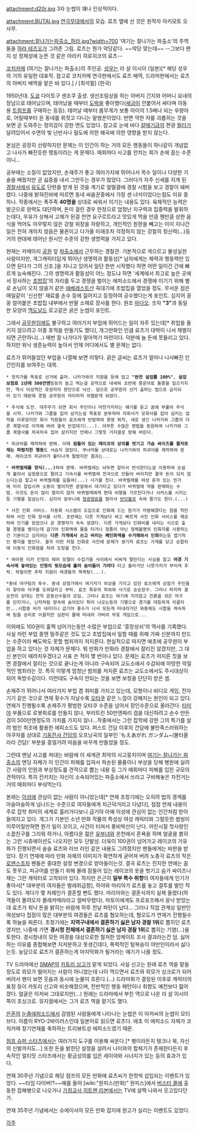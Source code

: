 attachment:d20r.jpg
3자 눈썹이 꽤나 인상적이다.

attachment:BUTAI.jpg
[[연극]]무대에서의 모습. 료츠 옆에 선 것은 원작자 아키모토 오사무.

attachment:잘나가는파출소_하라.jpg?width=700
'여기는 잘나가는 파출소'의 주역들을 [[하라 테츠오]]가 그려준 그림. 료츠는 뭔가 악당같다. ~~악당 맞는데~~ --그보다 왠지 성 정체성에 눈뜬 것 같은 아라키 히로히코의 료츠--

[[코치카메]] (여기는 잘나가는 파출소)의 주인공. [[성우]]는 라 살 이시이 (일본)[* 해당 성우의 거의 유일한 대표작. 참고로 코치카메 연극판에서도 료츠 배역, 드라마판에서는 료츠의 아버지 배역을 맡은 바 있다.] / [최석필] (한국)

1950년대. [[도쿄]] 다이토구 센조쿠 출생. 생선조림상을 하는 아버지 긴지와 어머니 요네의 장남으로 태어났으며, 태어났을 때부터 [[도박]]을 좋아했다([[세금]]이 안붙어서 싸다며 아동용 [[트럼프]]를 구매하는 등등). 태어날 때부터 몸무게가 보통 아이의 1.5배나 되는 우량아로, 어릴때부터 온 동네를 휘젓고 다니는 말썽꾼이었다. 반면 약한 자를 괴롭히는 것을 보면 곧 도와주는 정의감이 강한 면도 있었다. 참고로 눈에 바다 [[갈매기]]급의 편광 [[필터]]가 달려있어서 수면의 빛 난반사나 밀도에 의한 왜곡에 의한 영향을 받지 않는다.

본심은 굉장히 선량하지만 문제는 이 인간이 하는 거의 모든 행동들이 하나같이 개념없고 나사가 빠진듯한 행동이라는 게 문제다. 매회마다 사고를 안치는 회가 손에 꼽는 수준이니...

공부에는 소질이 없었지만, 손재주가 좋고 여러가지에 뛰어나서 목수 일이나 다양한 기술을 배웠지만 곧 싫증을 내서 그만두는 경우가 많았다. 그러다가 자주 신세를 지게 된 [[경찰서]]에서 [[유도]]로 단련을 받게 된 것을 계기로 얼떨결에 경찰 시험을 보고 경찰이 돼버렸다. 나중에 밝혀진바에 따르면 동네 싸움꾼중에서 가장 센 녀석이었다는점도 이유 중 하나. 작중에서는 폭주족 '''40명을''' 상대로 싸워서 이기는 내용도 있다. 육체적인 능력은 발군으로 완력도 대단하며, 돈이 걸린 경우 한정으로 엄청난 지구력과 집중력을 발휘하는데다, 우유가 상해서 고체가 된걸 천연 요구르트라고 맛있게 먹을 만큼 웬만큼 상한 음식을 먹어도 아무렇지 않은 강철 위장을 자랑하고, 개인적인 원한을 빼고는 이미 지나간 일은 전혀 개의치 않음은 물론이고 다가올 미래조차 걱정하지 않는 강철의 정신력(...)등 거의 현대에 태어난 원시인 수준의 강한 생명력을 가지고 있다.   

현재는 카메아리 [[공원]] 앞 [[파출소]]에서 근무하는 경찰관. 기본적으로 게으르고 불성실한 사람이지만, 개그캐릭터답게 뛰어난 생명력과 활동성[* 남자에게는 체력과 행동력만 있으면 된다가 그의 신조.]을 지니고 있어서 일단 한번 시작했다 하면 어떤 일이건 간에 빠르게 능숙해진다. 그의 생명력과 활동성이 어느 정도냐 하면 '세계에서 최고로 높은 곳에서 장사하는 [[초밥]]집'의 자리를 두고 경쟁을 벌이는 에피소드에서 경쟁에 이기기 위해 별로 손님이 오지 않을거 같은 [[에베레스트]]산 꼭대기에 초밥집을 열었을 정도. 무서운 점은 매일같이 '신선한' 재료를 손수 등에 짊어지고 등정하여 공수했다는게 포인트. 심지어 꽁꽁 얼어붙은 초밥집 내부에서 반팔 소매로 장사를 한다. 원조 [[마다오]]. 숫자 '''"3"'''과 동일한 모양의 [[맥도날드]] 로고같은 굵은 눈썹이 포인트. 

그래서 [[공무원]]임에도 불구하고 여러가지 부업에 뛰어드는 일이 자주 있는데[* 취업을 들키지 않으려고 이중 호적을 만들기도 했다], 개그만화인 만큼 료츠가 대박이 나서 재벌이 되면 곤란하니(…) 매번 잘 나가다가 말아먹기 마련이다. 덕분에 늘 돈에 쪼들리고 있다. 하지만 워낙 생존능력이 높아서 언제 어디에서도 별 문제는 없다. 

료츠가 뛰어들었던 부업을 나열해 보면 이렇다. 굵은 글씨는 료츠가 얼마나 나사빠진 인간인지를 보여주는 대목.

 * 정치가를 목표로 선거에 출마. 나카가와의 지원을 등에 업고 '''"완전 실업률 100%"''', '''실업 보험료 1년에 500만엔'''등등의 놀고 먹는걸 공약으로 내세워 초반에 풍운아로 돌풍을 일으키지만, 역시 이성적인 유권자의 판단으로 낙선. 덤으로 공무원의 선거 출마는 법으로 금지되어 있기 때문에 경찰 공무원의 자리마저 위협받게 되었다.

 * 주식에 도전. 대주주가 되면 회사 주인이나 마찬가지라는 얘기를 듣고 꿈에 부풀어 주식을 시작. 나카가와 그룹을 집어 삼키는걸 목표로 분투하여 자회사가 모회사를 집어 삼키는 업적을 이루었지만 회사 직원들이 료츠에게 반발하여 몽땅 퇴직, 새로 생긴 나카가와 그룹의 다른 계열사로 이직해 버려 결국 빈껍데기(...). 아무튼 수많은 편법을 동원하여 나카가와 그룹 계열사를 차곡차곡 집어 삼키지만 언제나 그렇듯 거지꼴로 망해 버린다.  

 * 피규어를 제작하여 판매. 이때 '''잠들어 있는 레이코의 상의를 벗기고 가슴 싸이즈를 줄자로 재는 파렴치한 행동'''도 서슴치 않았다. 부녀자들 상대로는 나카가와의 피규어를 제작하여 판매. 레이코의 피규어가 불티나게 팔렸지만 결과는...

 * '''바퀴벌레를 양식(...)'''하여 판매. 바퀴벌레는 놔두면 알아서 번식한다는걸 이용하여 손쉽게 불려서 실험용으로 팔려고 기숙사를 바퀴벌레 천국으로 만들어 버리지만 결국 돈이 되지 않는다는걸 알고서 바퀴벌레를 길들여(...) 사기를 친다. 바퀴벌레를 여성 혼자 있는 민가에 미리 잡입시켜 소동이 벌어지면 문앞에서 대기타고 있다가 바퀴벌레 약을 판매하는 수법. 이것도 돈이 많이 벌리지 않자 바퀴벌레에게 편대 비행을 가르친다거나 서커스를 시키는등 기행을 일삼는다. 심지어 꽁무니에 [[형광]]염료를 발라서 [[반딧불]]로 속여 팔기도 한다.(...)

 * 사진 인화 서비스. 자동화 시스템의 도입으로 인화에 드는 원가가 저렴해졌다는 점을 착안하여 사진 인화 장사를 시작. 초반에는 다른 가게보다 싸고 빠르게 사진 인화 서비스를 제공하여 인기를 얻었으나 곧 경쟁자가 속속 생겼다. 다른 가게보다 인화비를 내리는 식으로 출혈 경쟁을 벌이는데 급기야 인화액에 물을 타거나 정품이 아닌 정체불명의 인화지를 사용하는건 기본이고 심지어는 '''다른 가게에서 쓰고 버리는 폐인화액을 수거해와서 인화'''하는등 엽기적인 행각을 벌인다. 결국 이런 저질 인화로 사진에 문제가 생기자 료츠는 가게를 닫고 승합차에 이동식 인화점을 차려 도망을 친다.

 * 여아용 리카 인형의 레어 모델이 수집가들 사이에서 비싸게 팔린다는 사실을 알고 '''여경 기숙사에 놓여있는 인형의 뒷모습에 홀려 숨어들어 가려다''' 타고 올라가던 나뭇가지가 부러져 추락. 하필이면 추락 지점이 여경들의 목욕탕(...).

 *동네 야구팀의 투수. 동네 상점가에서 여기저기 외상을 가지고 있던 료츠에게 상점가 주인들이 찾아와 야구를 도와달라고 부탁. 료츠 특유의 파워와 사기로 승승장구. 그러나 마지막 결승전의 상대는 전직 운동선수들의 모임. 그러나 료츠는 여기에 지지않고 진흙을 섞은 마구를 던지거나, 닌자처럼 땅속에 숨어있다 튀어 나오는등의 기행으로 경기를 대등하게 이끌지만...시합중 비가 내리더니 급기야 홍수가 나서 모든게 떠내려가던 와중에도 시합을 계속하여 팀을 승리로 이끌지만 심판이 물에 떠내려 가버려 무효 게임으로... 

이외에도 100권이 훌쩍 넘어가는동안 수많은 부업으로 '흥망성쇠'의 역사를 기록했다. 사실 저런 부업 중엔 밀주같은 것도 있고 초밥집에서 일할 때를 위해 가짜 신분까지 만드는 수준이라 빼도박도 못할 범죄까지 저지른다. 현실적으로 따지면 애초에 공무원이 부업을 하고 있다는 것 자체가 문제다. 뭐 만화가 만화라 경찰에서 잘리진 않겠지만, 그 대신 본인이 때려치우겠다고 사표 쓴 적이 몇 번이나 있다. 문제는 료츠가 저지른 짓을 보면 경찰에서 잘리는 것으로 끝나는게 아니라 구속되어 교도소에서 수감되애 마땅한 악질적인 범죄라는 것. 특히 이렇게 엄청난 범죄를 저지른 료츠는 교도소에서도 주시대상이 되어 독방수감이다. 이런데도 구속이 안되는 것을 보면 보정을 단단히 받은 셈.

손재주가 뛰어나서 여러가지 부업 겸 취미를 가지고 있는데, 모형이나 비디오 게임, 전자기기 같은 것으로 연재 횟수가 지날수록 [[오타쿠]] 같은 느낌이 강해지는 원인이 되고 있다. 연재가 진행될수록 손재주가 평범한 오타쿠 수준을 넘어서 장인수준으로 올라간다. [[타미야]] 부품으로 로봇회로를 만들지 않나, 부러트린 50만엔짜리 검을 대신하려고 손수 만든 검이 500만엔정도의 가치를 가지지 않나...작중에서는 그런 잡학에 강한 그의 특기를 살려 범인 취조에 활용한 에피소드도 있다. 퍼스트 건담 이후의 건담에 불만족스러워하는 야쿠자를 상대로 [[기동전사 건담]]의 오프닝곡의 일부인 'もえあがれ ガンダム~(불타올라라 건담)' 부분을 흥얼거려 마음을 바꾸게 만들었을 정도. 

그런데 맨날 사고를 쳐대는 바람에 이 세계관 최악의 사고뭉치이며 [[여기는 잘나가는 파출소]]의 엔딩 자체가 이 인간이 피해를 입혀서 파손된 물품이나 부상을 당해 병원에 실려간 사람의 인원과 부상정도를 견적으로 뽑는 내용 등 그가 매회마다 피해를 입힌 규모의 견적이다. 특히 칸키치는 자신이 소속되어있는 파출소에서 쓰라고 구비해놓은 자전거는 거의 매회마다 부숴먹는다.

본래는 [[이성]]에 관심이 없는 사람이 아니었는데[* 연재 초창기에는 오히려 법의 경계를 아슬아슬하게 넘나드는 수준으로 여자들에게 치근덕거리고 다녔다], 점점 연재 내용이 주로 잡학 취미의 세계로 흘러가다보니 급기야 아예 이성에 관심이 없는 인간처럼 받아들여지고 있다. 개그가 기본인 소년 만화 작품의 특성상 여성 캐릭터와 그럴듯한 썸씽이 이루어질만하면 뭔가 일이 꼬이고, 사건이 터져서 풍비박산이 난다. 어린시절 첫사랑인 소꿉친구를 그리워 하거나, 아름다운 젊은 [[유부녀]]와 온천에서 혼욕을 하며 얼굴을 붉히는 그런 시츄에이션도 나오지만 모두 단발성. 더욱이 100권이 넘어가고 레이코의 거유화가 진행되면서 슬슬 료츠와 러브 라인 같은 내용도 그려졌지만 팬들에게는 비판을 받았다. 장기 연재에 따라 만화 자체의 이미지가 확연하게 굳어져 버려 노총각 료츠의 작은 [[로맨스]]조차 팬들은 중대한 설정 변경으로 받아들이는것. 결국 료츠는 진지한 연애는 꿈도 못꾸고, 피규어를 만들기 위해 몰래 잠들어 있는 레이코의 옷을 벗기고 슴가 싸이즈나 재는 그런 캐릭터로 고착되어 있다. 하지만 은근히 '''일부 특수 취향'''의 여자들에게 인기가 좋아서[* 대부분의 여자들은 벌레취급함], 하야와 마리아가 료츠를 놓고 결투를 벌인 적도 있다. 게다가 몇 차례인가 결혼할 뻔도 했다. 마리아와는 결혼식까지 실제 올렸다(하객들이 몰려오자 몰래카메라라고 얼버무렸다). 마토이에게도 프로포즈해서 응낙 받았는데 료츠가 워낙 돈을 밝히는 바람에 하루 전날 파탄이 났다... 그러나 직업 관계상 일반인 여성보다 접점이 많은 대부분의 여경들은 료츠를 혐오하는데, 혐오도가 연재가 진행될수록 하늘을 찌른다. 초창기에는 '''지역구내에서 결혼하기 싫은 남자 경찰 1위'''로 뽑히던 료츠였지만, 나중에 가면 '''경시청 전체에서 결혼하기 싫은 남자 경찰 1위'''로 뽑히는 기염(...)을 토한다. 경시청내의 모든 여경을 대상으로한 철저한 앙케이트 조사 결과라는건 덤. 싫어하는 이유를 종합해보면 지저분하고 못생긴데다, 폭력적인 털복숭이 야만인이라서 싫다는듯. 농담으로 료츠가 결혼하는게 마지막화가 될거라는 얘기가 나올 정도.      

TV 드라마에선 [[SMAP]]의 [[카토리 싱고]]가 맡게 되었다. 사실 신고는 원래 료츠 역을 맡을 정도로 외모가 떨어지는 사람이 아니었는데 나이 먹으면서 료츠와 외모가 싱크로가 되어버려서 팬이 보면 웃음과 동시에 눈물이 흐른다.(…) 
드라마화가 결정된 이후로 캐릭터의 표정 등이 카토리 신고와 비슷해졌으며, 전반적인 행동 패턴이나 취향도 예전보다 젊어졌다. 얼굴은 아저씨 그대로지만(…)
원래는 드라마에서 부친 역으로 나온 라 살 이시이 쪽이 초싱크로. 뮤지컬에서는 그가 료츠 역을 맡기도 했다.

[[은혼]]의 [[눈좀]]에피소드에서 감염된 사람들에게 나타나는 눈썹은 이 아저씨의 눈썹이 모티브다. 이름이 RYO-2바이러스인데 일본어로 읽으면 료츠다. 애초 이 에피소드 자체가 코치카메 장기연재를 축하하는 트리뷰트성 에피소드였기 때문.

[[점프 슈퍼 스타즈]]에서는 여러가지 도구를 이용해 싸운다.[* 팽이라든지 탱크나 북, 자신의 신발까지도...] 또한 돈을 밝힌단 설정을 살려서 나미와의 합체기가 존재한다든지 후속작인 얼티밋 스타즈에서는 황금성의를 입은 세이야와 시너지가 있는 등의 효과가 있다.

연재 30주년 기념으로 해당 점프의 모든 만화에 료츠씨가 한컷씩 삽입되는 이벤트가 있었다. ~~타임 다이버!?~~예를 들어 [wiki:"원피스(만화)" 원피스]에서 [[버스터 콜]]에 출동한 잡해병으로 나오거나 [[가정교사 히트맨 리본]]에서는 TV에 살짝 나와서 웃고있다던가.

연재 35주년 기념에서는 슈에이샤의 모든 만화 잡지에 원고가 실리는 이벤트도 있었다.
 
[[각주]]
